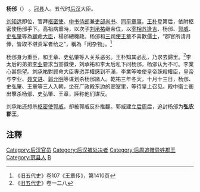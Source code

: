 '''杨邠'''（{{bd|？||950年|catIdx=Y}}） 。[[冠县|冠县]]人。五代时[[后汉|后汉]]大臣。

[[刘知远|刘知远]]即位，官拜[[枢密使|枢密使]]、[[中书侍郎|中书侍郎]]兼[[吏部尚书|吏部尚书]]、[[同平章事|同平章事]]。[[王朴_(后周)|王朴]]登第后，依附枢密使杨邠手下。高祖病重時，以次子[[刘承祐|刘承祐]]继帝位，以[[宰相|宰相]][[苏逢吉|苏逢吉]]、杨邠、[[郭威|郭威]]、[[史弘肇|史弘肇]]等為[[顧命大臣|顧命大臣]]，楊邠總機政。杨邠和[[三司使|三司使]][[王章_(五代)|王章]]不喜歡[[儒士|儒士]]，“郡官所请月俸，皆取不堪资军者给之”，稱為「闲杂物」。<ref>《旧五代史》卷107《王章传》，第1410页</ref>

杨邠身为重臣，和王章、史弘肇等人关系恶劣。王朴知其必乱，乃求去歸里。<ref>《[[旧五代史|旧五代史]]》卷一二八</ref>李太后的弟弟[[李业|李业]]要求当宣徽使，刘承祐和李太后私下问杨邠，杨邠认为不可。李業心甚怨望。刘承祐對顾命大臣專恣弄權感到不滿，李業等唆使皇帝誅殺權臣，皇帝与李业、[[聂文进|聂文进]]、[[郭允明|郭允明]]等谋划杀杨邠諸人。乾祐三年冬天，十月十三日，杨邠、史弘肇、王章等三人入朝，坐在广政殿东边的廊室里，等待皇上召见。殿中衛士衝出擊杀杨邠、史弘肇、王章，誣称他们谋反。

刘承祐还想杀[[枢密使|枢密使]][[郭威|郭威]]，却被郭威反扑推翻。郭威建立[[后周|后周]]后，追封杨邠为'''弘农郡王'''。

==注釋==
{{reflist}}
{{五代宰相}}
{{DEFAULTSORT:Y}}
[[Category:后汉官员|Category:后汉官员]]
[[Category:后汉被处决者|Category:后汉被处决者]]
[[Category:后周追赠异姓郡王|Category:后周追赠异姓郡王]]
[[Category:冠县人|Category:冠县人]]
[[Category:杨姓|B]]